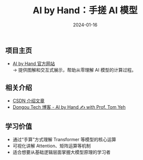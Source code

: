 ﻿---
title: "AI by Hand：手搓 AI 模型"
description: "AI by Hand 项目资源与介绍"
date: "2024-01-16"
tags:
  - ai-by-hand
  - transformer
  - visualization
  - tutorial
---

## 项目主页

- [AI by Hand 官方网站](https://www.byhand.ai/)  
  → 提供图解和交互式展示，帮助从零理解 AI 模型的计算过程。

## 相关介绍

- [CSDN 介绍文章](https://blog.csdn.net/qq_35591253/article/details/144326165)
- [Dongou Tech 博客 - AI by Hand ✍️ with Prof. Tom Yeh](https://dongou.tech/ai/dongou/ai-by-hand-%E2%9C%8D%EF%B8%8F-with-prof-tom-yeh-for-ai-professionals/)

## 学习价值

- 通过“手算”方式理解 Transformer 等模型的核心运算
- 可视化讲解 Attention、矩阵运算等机制
- 适合想要从基础逻辑层面掌握大模型原理的学习者
